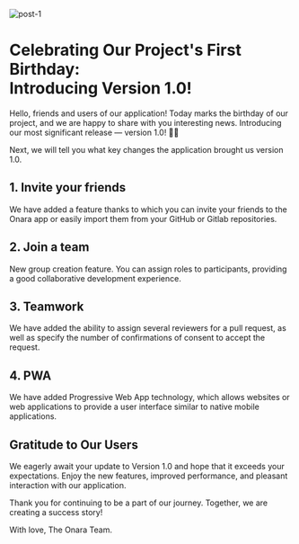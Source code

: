 <Image
	src="/illustrations/1.0.png"
	width={1920}
	height={1080}
	alt="post-1"
	priority="high"
/>

# Celebrating Our Project's First Birthday: <br/> Introducing Version 1.0!

Hello, friends and users of our application! Today marks the birthday of our project, and we are happy to share with you interesting news. Introducing our most significant release — version 1.0! 🎉🥳

Next, we will tell you what key changes the application brought us version 1.0.

## 1. Invite your friends

We have added a feature thanks to which you can invite your friends to the Onara app or easily import them from your GitHub or Gitlab repositories.

## 2. Join a team

New group creation feature. You can assign roles to participants, providing a good collaborative development experience.

## 3. Teamwork

We have added the ability to assign several reviewers for a pull request, as well as specify the number of confirmations of consent to accept the request.

## 4. PWA

We have added Progressive Web App technology, which allows websites or web applications to provide a user interface similar to native mobile applications.

## Gratitude to Our Users
We eagerly await your update to Version 1.0 and hope that it exceeds your expectations. Enjoy the new features, improved performance, and pleasant interaction with our application.

Thank you for continuing to be a part of our journey. Together, we are creating a success story!

With love, The Onara Team.
